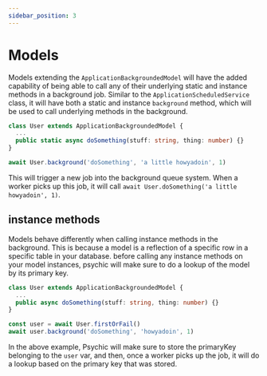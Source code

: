 ```yaml
---
sidebar_position: 3
---
```


# Models

Models extending the `ApplicationBackgroundedModel` will have the added capability of being able to call any of their underlying static and instance methods in a background job. Similar to the `ApplicationScheduledService` class, it will have both a static and instance `background` method, which will be used to call underlying methods in the background.

```ts
class User extends ApplicationBackgroundedModel {
  ...
  public static async doSomething(stuff: string, thing: number) {}
}

await User.background('doSomething', 'a little howyadoin', 1)
```

This will trigger a new job into the background queue system. When a worker picks up this job, it will call `await User.doSomething('a little howyadoin', 1)`.

## instance methods

Models behave differently when calling instance methods in the background. This is because a model is a reflection of a specific row in a specific table in your database. before calling any instance methods on your model instances, psychic will make sure to do a lookup of the model by its primary key.

```ts
class User extends ApplicationBackgroundedModel {
  ...
  public async doSomething(stuff: string, thing: number) {}
}

const user = await User.firstOrFail()
await user.background('doSomething', 'howyadoin', 1)
```

In the above example, Psychic will make sure to store the primaryKey belonging to the `user` var, and then, once a worker picks up the job, it will do a lookup based on the primary key that was stored.
